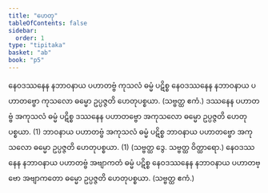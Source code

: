 ```yaml
---
title: "ဟေတု"
tableOfContents: false
sidebar:
  order: 1
type: "tipitaka"
basket: "ab"
book: "p5"
---
```



<DynamicBreadcrumb />

<Division number="17" book="p5" e="ch" v="39" p="5">

<Paragraph number="357" book="p5">
နေဝဒဿနေန နဘာဝနာယ ပဟာတဗ္ဗံ ကုသလံ ဓမ္မံ ပဋိစ္စ နေဝဒဿနေန နဘာဝနာယ ပဟာတဗ္ဗော ကုသလော ဓမ္မော ဥပ္ပဇ္ဇတိ ဟေတုပစ္စယာ. (သဗ္ဗတ္ထ ဧကံ.)
</Paragraph>

</Division>
<Division number="18" book="p5" e="ch" v="39" p="5">

<Paragraph number="358" book="p5">
ဒဿနေန ပဟာတဗ္ဗံ အကုသလံ ဓမ္မံ ပဋိစ္စ ဒဿနေန ပဟာတဗ္ဗော အကုသလော ဓမ္မော ဥပ္ပဇ္ဇတိ ဟေတုပစ္စယာ. (1)
</Paragraph>

<Paragraph number="359" book="p5">
ဘာဝနာယ ပဟာတဗ္ဗံ အကုသလံ ဓမ္မံ ပဋိစ္စ ဘာဝနာယ ပဟာတဗ္ဗော အကုသလော ဓမ္မော ဥပ္ပဇ္ဇတိ ဟေတုပစ္စယာ. (1) (သဗ္ဗတ္ထ ဒွေ. သဗ္ဗတ္ထ ဝိတ္ထာရော.)
</Paragraph>

</Division>
<Division number="19" book="p5" e="ch" v="39" p="5">

<Paragraph number="360" book="p5">
နေဝဒဿနေန နဘာဝနာယ ပဟာတဗ္ဗံ အဗျာကတံ ဓမ္မံ ပဋိစ္စ နေဝဒဿနေန နဘာဝနာယ ပဟာတဗ္ဗော အဗျာကတော ဓမ္မော ဥပ္ပဇ္ဇတိ ဟေတုပစ္စယာ. (သဗ္ဗတ္ထ ဧကံ.)
</Paragraph>
</Division>